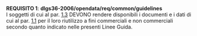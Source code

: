 ::: {#req-1 .callout-important appearance="simple" icon=false}
[**REQUISITO 1**]{.testo-rosso}: **dlgs36-2006/opendata/req/common/guidelines**<br>
I soggetti di cui al par. [1.3](capitolo-1.qmd#sec-soggetti-destinatari) DEVONO rendere disponibili i documenti e i dati di cui al par. [1.1](capitolo-1.qmd#sec-documenti-oggetto-di-applicazione) per il loro riutilizzo a fini commerciali e non commerciali secondo quanto indicato nelle presenti Linee Guida.
:::
